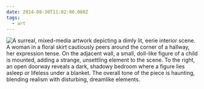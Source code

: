 ```yaml
---
date: 2024-08-30T11:02:00.000Z
tags:
  - art
---
```

![A surreal, mixed-media artwork depicting a dimly lit, eerie interior scene. A woman in a floral skirt cautiously peers around the corner of a hallway, her expression tense. On the adjacent wall, a small, doll-like figure of a child is mounted, adding a strange, unsettling element to the scene. To the right, an open doorway reveals a dark, shadowy bedroom where a figure lies asleep or lifeless under a blanket. The overall tone of the piece is haunting, blending realism with disturbing, dreamlike elements.](../../assets/art/20240830-apparition.jpg "<i>The Apparition</i>, by Antonio López García")
